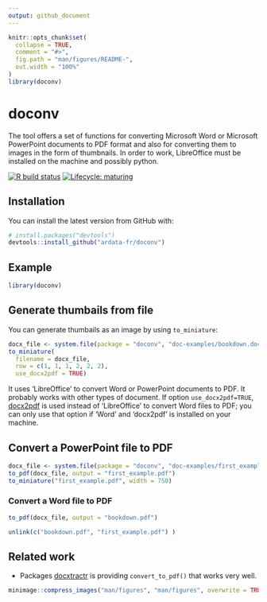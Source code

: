 ```yaml
---
output: github_document
---
```


<!-- README.md is generated from README.Rmd. Please edit that file -->

```r
knitr::opts_chunk$set(
  collapse = TRUE,
  comment = "#>",
  fig.path = "man/figures/README-",
  out.width = "100%"
)
library(doconv)
```

# doconv

The tool offers a set of functions for converting Microsoft Word or 
Microsoft PowerPoint documents to PDF format and also for converting 
them to images in the form of thumbnails. In order to work, LibreOffice 
must be installed on the machine and possibly python.

<!-- badges: start -->
[![R build status](https://github.com/ardata-fr/doconv/workflows/R-CMD-check/badge.svg)](https://github.com/ardata-fr/doconv/actions)
[![Lifecycle: maturing](https://img.shields.io/badge/lifecycle-experimental-orange.svg)](https://www.tidyverse.org/lifecycle/#experimental)
<!-- badges: end -->

## Installation

You can install the latest version from GitHub with:

``` r
# install.packages("devtools")
devtools::install_github("ardata-fr/doconv")
```


## Example

```r
library(doconv)
```
## Generate thumbails from file

You can generate thumbails as an image by using `to_miniature`:

```r
docx_file <- system.file(package = "doconv", "doc-examples/bookdown.docx")
to_miniature(
  filename = docx_file, 
  row = c(1, 1, 1, 2, 2, 2),
  use_docx2pdf = TRUE)
```

It uses 'LibreOffice' to convert Word or PowerPoint documents to PDF. It
probably works with other types of document. If option `use_docx2pdf=TRUE`,
[docx2pdf](https://github.com/AlJohri/docx2pdf) is used instead of 'LibreOffice'
to convert Word files to PDF; you can only use that option if 'Word' and
'docx2pdf' is installed on your machine.

## Convert a PowerPoint file to PDF

```r
docx_file <- system.file(package = "doconv", "doc-examples/first_example.pptx")
to_pdf(docx_file, output = "first_example.pdf")
to_miniature("first_example.pdf", width = 750)
```

### Convert a Word file to PDF

```r
to_pdf(docx_file, output = "bookdown.pdf")
```

```r
unlink(c("bookdown.pdf", "first_example.pdf") )
```

## Related work

* Packages [docxtractr](http://cran.r-project.org/package=docxtractr) is providing 
`convert_to_pdf()` that works very well. 

```r
minimage::compress_images("man/figures", "man/figures", overwrite = TRUE)
```

